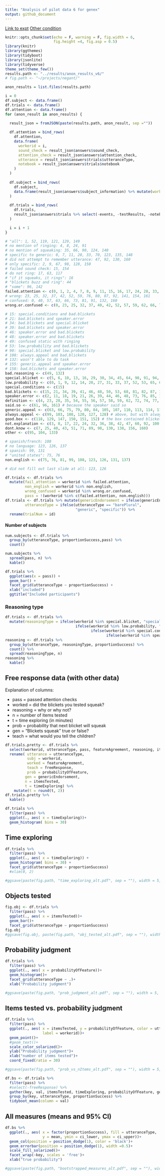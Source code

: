 ```yaml
---
title: "Analysis of pilot data 6 for genex"
output: github_document
---
```


[Link to expt](https://www.mit.edu/~karengu//category-experiment/template/template.html)
[Other condition](https://www.mit.edu/~karengu/category-experiment2/category-experiment/template/template.html)

```r
knitr::opts_chunk$set(echo = F, warning = F, fig.width = 6,
                      fig.height =4, fig.asp = 0.5)
library(knitr)
library(ggthemes)
library(tidyboot)
library(jsonlite)
library(tidyverse)
theme_set(theme_few())
results.path <- "../results/anon_results_v6/"
# fig.path <- "~/projects/negant/"
```

```r

anon_results = list.files(results.path)

i = 0
df.subject <- data.frame()
df.trials <- data.frame()
df.attention <- data.frame()
for (anon_result in anon_results) {
  
  result_json = fromJSON(paste(results.path, anon_result, sep =""))

  df.attention = bind_rows(
    df.attention, 
    data.frame(
      workerid = i,
      sound_check = result_json$answers$sound_check,
      attention_check = result_json$answers$attention_check,
      utterance = result_json$answers$trials$utteranceType,
      notebook = result_json$answers$trials$notebook
    )
  )
  
  df.subject = bind_rows(
    df.subject, 
    data.frame(result_json$answers$subject_information) %>% mutate(workerid = i)
  )
  
  df.trials = bind_rows(
    df.trials, 
    result_json$answers$trials %>% select(-events, -testResults, -notebook) %>% mutate(workerid = i)
  )

  i = i + 1
}
```



```r
# "all": 1, 52, 119, 121, 129, 149
# no mention of ringing: 4, 8, 24, 91
# no mention of squeaking: 35, 66, 90, 124, 140
# specific to generic: 0, 7, 11, 28, 33, 70, 123, 135, 148
# did not attempt to remember utterance: 47, 92, 130, 160
# only specific: 2, 9, 67, 98, 128, 150
# failed sound check: 15, 154
# do not ring: 17, 63, 117
# "if it squeaks, it rings": 16
# "blickets buzz and ring": 44
# "some": 96, 142
failed.attention <- c(0, 1, 2, 4, 7, 8, 9, 11, 15, 16, 17, 24, 28, 33, 35, 44, 47, 52, 63, 66, 67, 70, 90, 91, 92, 96, 98, 117, 119, 121, 123, 124, 128, 129, 130, 135, 140, 142, 148, 149, 150, 154, 160)
# wrong: 23, 25, 32, 37, 42, 52, 59, 76, 80, 87, 92, 141, 154, 161
# confused: 0, 40, 57, 63, 66, 73, 81, 91, 132, 160
wrong.or.confused <- c(0, 23, 25, 32, 37, 40, 42, 52, 57, 59, 62, 66, 76, 80, 81, 87, 91, 92, 132, 141, 154, 160, 161)

# 15: special.conditions and bad.blickets
# 21: bad.blickets and speaker.error
# 34: bad.blickets and special.blicket
# 39: bad.blickets and speaker.error
# 46: speaker.error and bad.blickets
# 48: speaker.error and bad.blickets
# 49: confused static with ringing
# 53: low.probability and bad.blickets
# 90: special.blicket and low.probability
# 108: always.appeal and bad.blickets
# 132: wasn't able to do task
# 155: generic.appeal and speaker.error
# 158: bad.blickets and speaker.error
bad.reasoning <- c(49, 132)
special.blicket <- c(5, 6, 10, 13, 16, 29, 30, 34, 45, 64, 90, 91, 94, 124, 135, 137, 142, 143, 153)
low.probability <- c(0, 1, 9, 12, 14, 20, 27, 31, 33, 37, 52, 53, 65, 67, 69, 70, 83, 86, 88, 90, 93, 97, 115, 119, 126, 136, 139, 141, 144, 149)
special.conditions <- c(15)
bad.blickets <- c(15, 21, 34, 39, 41, 46, 48, 50, 53, 68, 81, 82, 87, 108, 134, 158, 159) # blickets in box defective or not really blickets or of a different type
speaker.error <- c(2, 11, 18, 19, 21, 26, 39, 44, 46, 48, 73, 76, 85, 109, 111, 117, 131, 140, 146, 155, 157, 158)
definition <- c(4, 23, 28, 35, 54, 55, 56, 57, 58, 59, 62, 72, 74, 77, 78, 101, 102, 106, 123, 125, 148) # "it's what they do" or similar
said.so <- c(61, 96, 161) # because the speaker said so
generic.appeal <- c(63, 66, 75, 79, 80, 84, 105, 107, 110, 113, 114, 116, 155) # responds with generic statement
always.appeal <- c(99, 103, 108, 120, 127, 128) # above, but with always
good.box <- c(118, 129, 147, 150, 151, 152) # the box contained blickets that rang
not.explanation <- c(3, 8, 17, 22, 24, 32, 36, 38, 42, 47, 60, 92, 100, 112, 121, 122, 145, 154) # restated answer to above or didn't answer question or similar
dont.know <- c(7, 25, 40, 43, 51, 71, 89, 98, 130, 138, 156, 160)
other <- c(95, 104, 133)

# spanish/french: 108
# no language: 123, 126, 137
# spanish: 99, 131
# "united states": 75, 76
non.english <- c(75, 76, 81, 99, 108, 123, 126, 131, 137)

# did not fill out last slide at all: 123, 126
```

```r
df.trials <- df.trials %>%
  mutate(fail_attention = workerid %in% failed.attention,
         non_english = workerid %in% non.english,
         wrong_confused = workerid %in% wrong.or.confused,
         pass = !(workerid %in% c(failed.attention, non.english)))
df.trials <- df.trials %>% mutate(genericEndorsement = ifelse(genericEndorsement == "Yes", 1, 0),
         utteranceType = ifelse(utteranceType == "barePlural", 
                                "generic", "specific")) %>%
  rename(trialNum = id)
```


#### Number of subjects

```r
num.subjects <- df.trials %>%
  group_by(utteranceType, proportionSuccess,pass) %>%
  count()

num.subjects %>%
  spread(pass, n) %>%
  kable()

df.trials %>%
  ggplot(aes(x = pass)) +
  geom_bar() +
  facet_grid(utteranceType ~ proportionSuccess) +
  xlab("included")
  ggtitle("Included participants")
```

### Reasoning type

```r
df.trials <- df.trials %>%
  mutate(reasoningType = ifelse(workerid %in% special.blicket, "specialBlicket",
                                ifelse(workerid %in% low.probability, "lowProb",
                                       ifelse(workerid %in% special.conditions, "specialCond",
                                              ifelse(workerid %in% speaker.error, "speakerErr", "other")))))
reasoning <- df.trials %>%
  group_by(utteranceType, reasoningType, proportionSuccess) %>%
  count() %>%
  spread(reasoningType, n)
reasoning %>%
  kable()
```


## Free response data (with other data)


Explanation of columns:

- pass = passed attention checks
- worked = did the blickets you tested squeak?
- reasoning = why or why not?
- n = number of items tested
- t = time exploring (in minutes)
- prob = probability that next blicket will squeak
- gen = "Blickets squeak" true or false?
- teach = what would you tell the children?

```r
df.trials.pretty <- df.trials %>%
  select(workerid, utteranceType, pass, featureAgreement, reasoning, itemsTested, timeExploring,  probabilityOfFeature, genericEndorsement, freeResponse) %>%
  rename( utterance = utteranceType,
          subj = workerid,
          worked = featureAgreement,
          teach = freeResponse,
          prob = probabilityOfFeature,
         gen = genericEndorsement,
         n = itemsTested, 
         t = timeExploring) %>%
    mutate(t = round(t, 2))
df.trials.pretty %>%
  kable()
```


```r
df.trials %>%
  filter(pass) %>%
  ggplot(., aes( x = timeExploring))+
  geom_histogram( bins = 30)
```

## Time exploring

```r
df.trials %>%
  filter(pass) %>%
  ggplot(., aes( x = timeExploring)) +
  geom_histogram( bins = 30) +
  facet_grid(utteranceType ~ proportionSuccess)
  #xlim(0, 2)

#ggsave(paste(fig.path, "time_exploring_alt.pdf", sep = ""), width = 5, height = 3.5)

```

## Objects tested

```r
fig.obj <- df.trials %>%
  filter(pass) %>%
  ggplot(., aes( x = itemsTested))+
  geom_bar()+
  facet_grid(utteranceType ~ proportionSuccess)
fig.obj
#ggsave(fig.obj, paste(fig.path, "obj_tested_alt.pdf", sep = ""), width = 5, height = 3.5)
```

## Probability judgment

```r
df.trials %>%
  filter(pass) %>%
  ggplot(., aes( x = probabilityOfFeature))+
  geom_histogram()+
  facet_grid(utteranceType ~ .)+
  xlab("Probability judgment")

#ggsave(paste(fig.path, "prob_judgment_alt.pdf", sep = ""), width = 5, height = 3.5)
```

## Items tested vs. probability judgment

```r
df.trials %>%
  filter(pass) %>%
  ggplot(., aes( x = itemsTested, y = probabilityOfFeature, color = utteranceType,
                 label = workerid))+
  geom_point()+
  #geom_text()+
  scale_color_solarized()+
  ylab("Probability judgment")+
  xlab("number of items tested")+
  coord_fixed(ratio = 30)

#ggsave(paste(fig.path, "prob_vs_nItems_alt.pdf", sep = ""), width = 5, height = 4)
```

```r
df.bs <- df.trials %>%
  filter(pass) %>%
  #select(-freeResponse) %>%
  gather(key, val, itemsTested, timeExploring, probabilityOfFeature, genericEndorsement) %>%
  group_by(key, utteranceType, proportionSuccess) %>%
  tidyboot_mean(column = val)
```

## All measures (means and 95% CI)

```r
df.bs %>% 
  ggplot(., aes( x = factor(proportionSuccess), fill = utteranceType,
                 y = mean, ymin = ci_lower, ymax = ci_upper))+
  geom_col(position = position_dodge(1), color = 'black')+
  geom_errorbar(position = position_dodge(1), width =0.5)+
  scale_fill_solarized()+
  facet_wrap(~key, scales = 'free')+
  xlab("true probability")

#ggsave(paste(fig.path, "bootstrapped_measures_alt.pdf", sep = ""), width = 6, height = 4)

```
